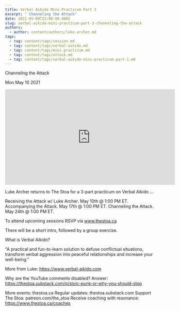 ```yaml
---
title: Verbal Aikido Mini-Practicum Part 3
excerpt: " Channeling the Attack"
date: 2021-05-09T22:00:00.000Z
slug: verbal-aikido-mini-practicum-part-3-channeling-the-attack
authors:
  - author: content/authors/luke-archer.md
tags:
  - tag: content/tags/session.md
  - tag: content/tags/verbal-aikido.md
  - tag: content/tags/mini-practicum.md
  - tag: content/tags/attack.md
  - tag: content/tags/verbal-aikido-mini-practicum-part-1.md
---
```




 Channeling the Attack

Mon May 10 2021

<iframe width="560" height="315" src="https://www.youtube.com/embed/5wdvFInSYZ4" title="Verbal Aikido Mini-Practicum Part 3: Channeling the Attack w/ Luke Archer" frameborder="0" allow="accelerometer; autoplay; clipboard-write; encrypted-media; gyroscope; picture-in-picture" allowfullscreen ></iframe>

Luke Archer returns to The Stoa for a 3-part practicum on Verbal Aikido ...

Receiving the Attack w/ Luke Archer. May 10th @ 1:00 PM ET. 
Accompanying the Attack. May 17th @ 1:00 PM ET.
Channeling the Attack. May 24th @ 1:00 PM ET.

To attend upcoming sessions RSVP via www.thestoa.ca 

There will be a short intro, followed by a group exercise. 

What is Verbal Aikido?

"A practical and fun-to-learn solution to defuse conflictual situations, transform verbal aggression into peaceful relationships and increase your well-being."

More from Luke: https://www.verbal-aikido.com

Why are the YouTube comments disabled? Answer: https://thestoa.substack.com/p/stoic-punk-or-why-you-should-stop

More events: thestoa.ca
Regular updates: thestoa.substack.com
Support The Stoa: patreon.com/the_stoa
Receive coaching with resonance: https://www.thestoa.ca/coaches


